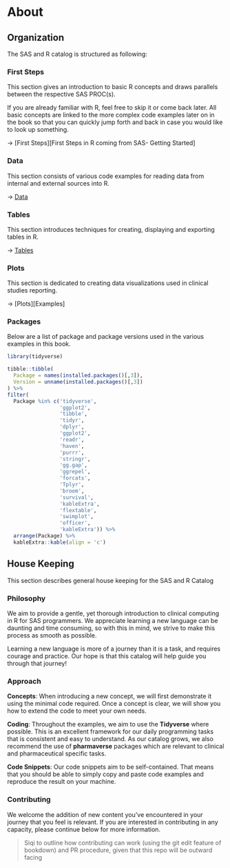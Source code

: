 # About 

## Organization

The SAS and R catalog is structured as following:

### First Steps

This section gives an introduction to basic R concepts and draws parallels between the respective SAS PROC(s).

If you are already familiar with R, feel free to skip it or come back later. All basic concepts are linked to the more complex code examples later on in the book so that you can quickly jump forth and back in case you would like to look up something.

$\rightarrow$ [First Steps][First Steps in R coming from SAS- Getting Started]

### Data

This section consists of various code examples for reading data from internal and external sources into R.

$\rightarrow$ [Data][Data]

### Tables

This section introduces techniques for creating, displaying and exporting tables in R.

$\rightarrow$ [Tables][Tables]

### Plots

This section is dedicated to creating data visualizations used in clinical studies reporting.

$\rightarrow$ [Plots][Examples]

### Packages

Below are a list of package and package versions used in the various examples in this book.

```r
library(tidyverse)

tibble::tibble(
  Package = names(installed.packages()[,3]),
  Version = unname(installed.packages()[,3])
) %>%
filter(
  Package %in% c('tidyverse',
                 'ggplot2',
                 'tibble',
                 'tidyr',
                 'dplyr',
                 'ggplot2',
                 'readr',
                 'haven',
                 'purrr',
                 'stringr',
                 'gg.gap',
                 'ggrepel',
                 'forcats',
                 'Tplyr',
                 'broom',
                 'survival',
                 'kableExtra',
                 'flextable',
                 'swimplot',
                 'officer',
                 'kableExtra')) %>%
  arrange(Package) %>%
  kableExtra::kable(align = 'c')
```


## House Keeping

This section describes general house keeping for the SAS and R Catalog

### Philosophy

We aim to provide a gentle, yet thorough introduction to clinical computing in R for SAS programmers. We appreciate learning a new language can be daunting and time consuming, so with this in mind, we strive to make this process as smooth as possible.

Learning a new language is more of a journey than it is a task, and requires courage and practice. Our hope is that this catalog will help guide you through that journey!

### Approach

**Concepts**: When introducing a new concept, we will first demonstrate it using the minimal code required. Once a concept is clear, we will show you how to extend the code to meet your own needs.

**Coding**: Throughout the examples, we aim to use the **Tidyverse** where possible. This is an excellent framework for our daily programming tasks that is consistent and easy to understand. As our catalog grows, we also recommend the use of **pharmaverse** packages which are relevant to clinical and pharmaceutical specific tasks.

**Code Snippets**: Our code snippets aim to be self-contained. That means that you should be able to simply copy and paste code examples and reproduce the result on your machine.

### Contributing
We welcome the addition of new content you’ve encountered in your journey that you feel is relevant. If you are interested in contributing in any capacity, please continue below for more information.

> Siqi to outline how contributing can work (using the git edit feature of bookdown) and PR procedure, given that this repo will be outward facing